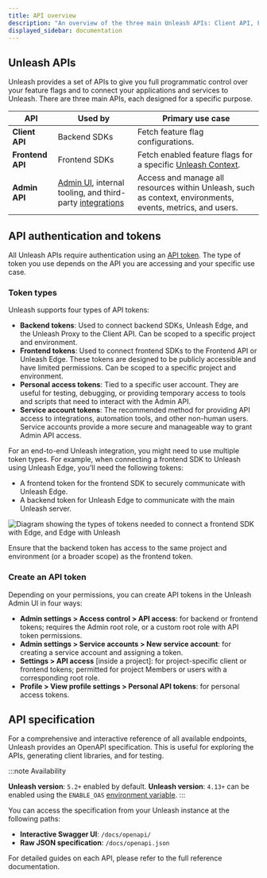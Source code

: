 ```yaml
---
title: API overview
description: "An overview of the three main Unleash APIs: Client API, Frontend API, and Admin API."
displayed_sidebar: documentation
---
```



<SearchPriority level="high" />

## Unleash APIs

Unleash provides a set of APIs to give you full programmatic control over your feature flags and to connect your applications and services to Unleash. There are three main APIs, each designed for a specific purpose.

| API            | Used by | Primary use case |
|---------------|---------|---|
| **Client API** | Backend SDKs | Fetch feature flag configurations. |
| **Frontend API** | Frontend SDKs | Fetch enabled feature flags for a specific [Unleash Context](/reference/unleash-context). |
| **Admin API** | [Admin UI](/understanding-unleash/unleash-overview#the-unleash-admin-ui), internal tooling, and third-party [integrations](/reference/integrations) | Access and manage all resources within Unleash, such as context, environments, events, metrics, and users. |

## API authentication and tokens

All Unleash APIs require authentication using an [API token](/reference/api-tokens-and-client-keys). The type of token you use depends on the API you are accessing and your specific use case.

### Token types

Unleash supports four types of API tokens:
- **Backend tokens**: Used to connect backend SDKs, Unleash Edge, and the Unleash Proxy to the Client API. Can be scoped to a specific project and environment.
- **Frontend tokens**: Used to connect frontend SDKs to the Frontend API or Unleash Edge. These tokens are designed to be publicly accessible and have limited permissions. Can be scoped to a specific project and environment.
- **Personal access tokens**: Tied to a specific user account. They are useful for testing, debugging, or providing temporary access to tools and scripts that need to interact with the Admin API.
- **Service account tokens**: The recommended method for providing API access to integrations, automation tools, and other non-human users. Service accounts provide a more secure and manageable way to grant Admin API access.

For an end-to-end Unleash integration, you might need to use multiple token types. For example, when connecting a frontend SDK to Unleash using Unleash Edge, you'll need the following tokens:
- A frontend token for the frontend SDK to securely communicate with Unleash Edge.
- A backend token for Unleash Edge to communicate with the main Unleash server.

![Diagram showing the types of tokens needed to connect a frontend SDK with Edge, and Edge with Unleash](/img/token-types-example.png)

Ensure that the backend token has access to the same project and environment (or a broader scope) as the frontend token.

### Create an API token

Depending on your permissions, you can create API tokens in the Unleash Admin UI in four ways:

- **Admin settings > Access control > API access**: for backend or frontend tokens; requires the Admin root role, or a custom root role with API token permissions.
- **Admin settings > Service accounts > New service account**: for creating a service account and assigning a token.
- **Settings > API access** [inside a project]: for project-specific client or frontend tokens; permitted for project Members or users with a corresponding root role.
- **Profile > View profile settings > Personal API tokens**: for personal access tokens.

## API specification

For a comprehensive and interactive reference of all available endpoints, Unleash provides an OpenAPI specification. This is useful for exploring the APIs, generating client libraries, and for testing.

:::note Availability

**Unleash version**: `5.2+` enabled by default.
**Unleash version**: `4.13+` can be enabled using the `ENABLE_OAS` [environment variable](using-unleash/deploy/configuring-unleash).
:::

You can access the specification from your Unleash instance at the following paths:

- **Interactive Swagger UI**: `/docs/openapi/`
- **Raw JSON specification**: `/docs/openapi.json`

For detailed guides on each API, please refer to the full reference documentation.
